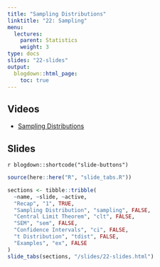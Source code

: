 ```yaml
---
title: "Sampling Distributions"
linktitle: "22: Sampling"
menu:
  lectures:
    parent: Statistics
    weight: 3
type: docs
slides: "22-slides"
output:
  blogdown::html_page:
    toc: true
---
```


## Videos

- [Sampling Distributions](https://youtu.be/xKV2vC1UVNU)

## Slides

`r blogdown::shortcode("slide-buttons")`

```r

source(here::here("R", "slide_tabs.R"))

sections <- tibble::tribble(
  ~name, ~slide, ~active,
  "Recap", "1", TRUE,
  "Sampling Distribution", "sampling", FALSE,
  "Central Limit Theorem", "clt", FALSE,
  "SEM", "sem", FALSE,
  "Confidence Intervals", "ci", FALSE,
  "t Distribution", "tdist", FALSE,
  "Examples", "ex", FALSE
)
slide_tabs(sections, "/slides/22-slides.html")
```
